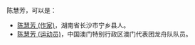 陈慧芳，可以是：
*[[陈慧芳_(作家)|陈慧芳 (作家)]]，湖南省长沙市宁乡县人。
*[[陈慧芳_(运动员)|陈慧芳 (运动员)]]，中国澳门特别行政区澳门代表团龙舟队队员。

{{disambig|Cat=三字陈姓人名消歧义|hui}}